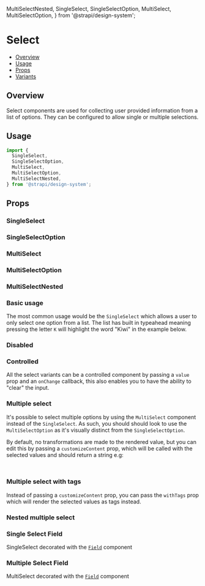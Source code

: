   MultiSelectNested,
  SingleSelect,
  SingleSelectOption,
  MultiSelect,
  MultiSelectOption,
} from '@strapi/design-system';


<Meta of={SelectStories} />

# Select

- [Overview](#overview)
- [Usage](#usage)
- [Props](#props)
- [Variants](#variants)

## Overview

Select components are used for collecting user provided information from a list of options. They can be configured to
allow single or multiple selections.

<ViewSource path="components/Select" />

## Usage

```js
import {
  SingleSelect,
  SingleSelectOption,
  MultiSelect,
  MultiSelectOption,
  MultiSelectNested,
} from '@strapi/design-system';
```

<Canvas of={SelectStories.Base} />

## Props

### SingleSelect

<ArgTypes of={SingleSelect} />

### SingleSelectOption

<ArgTypes of={SingleSelectOption} />

### MultiSelect

<ArgTypes of={MultiSelect} />

### MultiSelectOption

<ArgTypes of={MultiSelectOption} />

### MultiSelectNested

<ArgTypes of={MultiSelectNested} />

### Basic usage

The most common usage would be the `SingleSelect` which allows a user to only select one option from a list. The list
has built in typeahead meaning pressing the letter `K` will highlight the word "Kiwi" in the example below.

<Canvas of={SelectStories.Base} />

### Disabled

<Canvas of={SelectStories.Disabled} />

### Controlled

All the select variants can be a controlled component by passing a `value` prop and an `onChange` callback, this also
enables you to have the ability to "clear" the input.

<Canvas of={SelectStories.Controlled} />

### Multiple select

It's possible to select multiple options by using the `MultiSelect` component instead of the `SingleSelect`. As such,
you should should look to use the `MultiSelectOption` as it's visually distinct from the `SingleSelectOption`.

By default, no transformations are made to the rendered value, but you can edit this by passing a `customizeContent`
prop, which will be called with the selected values and should return a string e.g:

```js
const customizeContent = (values: string[]) => `${values.length} are currently selected`;
```

<Canvas of={SelectStories.Multiple} />

### Multiple select with tags

Instead of passing a `customizeContent` prop, you can pass the `withTags` prop which will render the selected values as
tags instead.

<Canvas of={SelectStories.MultipleWithTags} />

### Nested multiple select

<Canvas of={SelectStories.MultipleNestedSelect} />

### Single Select Field

SingleSelect decorated with the [`Field`](../?path=/docs/components-field--docs) component

<Canvas of={SelectStories.SingleSelectField} />

### Multiple Select Field

MultiSelect decorated with the [`Field`](../?path=/docs/components-field--docs) component

<Canvas of={SelectStories.MultiSelectField} />
